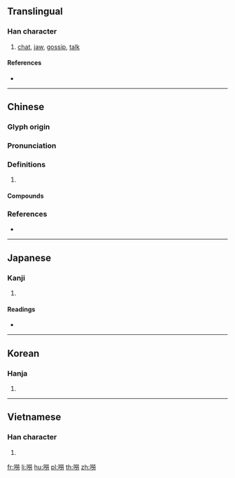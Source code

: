 {{character info/new}}
{{also|唠}}
==Translingual==

===Han character===
{{Han char|rn=30|rad=口|as=12|sn=15|four=69027|canj=RFFS|ids=⿰口勞}}

# [[chat]], [[jaw]], [[gossip]], [[talk]]

====References====
* {{Han ref|kx=0206.280|dkj=04242|hdz=10686.100|uh=562E|ud=22062|bh=BC47|bd=48199}}

----

==Chinese==
{{zh-forms|s=唠}}

===Glyph origin===
{{Han etym}}

===Pronunciation===
{{zh-pron
|m=láo
|c=lou4,lou6
|mn=qz:lô͘/tw,xm,zz:lô/tw:--lo
|mc=y
|oc=y
|cat=
}}

===Definitions===
{{zh-hanzi}}

# {{rfdef|zh}}

====Compounds====
{{zh-der|嘮三叨四|嘮嘮叨叨|嘮嘮|嘮叨|嘮嗑|嘮扯|叨嘮}}

===References===
* {{R:yue:mfccd}}

----

==Japanese==

===Kanji===
{{ja-kanji|grade=|rs=口12}}

# {{defn|lang=ja|sort=口12}}

====Readings====
* {{ja-readings|on=[[とう]] (tō), [[ちょう]] (chō), [[た]] (ta), [[こう]] (kō), [[きょう]] (kyō), [[ろう]] (rō)|kun=[[かまびすしい]] (kamabisushii), [[さけぶ]] (sakebu), [[こえ]] (koe)}}

----

==Korean==

===Hanja===
{{ko-hanja|hangeul=초|rv=cho|mr=ch'o}}

# {{defn|lang=ko|sort=口12}}

----

==Vietnamese==

===Han character===
{{vi-hantu|[[lao]]|rs=口12}}

# {{defn|lang=vi|sort=口12}}

[[fr:嘮]]
[[li:嘮]]
[[hu:嘮]]
[[pl:嘮]]
[[th:嘮]]
[[zh:嘮]]